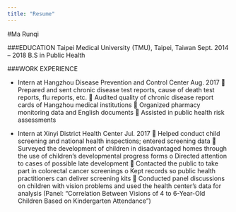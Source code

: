 ```yaml
---
title: "Resume"
---
```

#Ma Runqi

###EDUCATION
Taipei Medical University (TMU), Taipei, Taiwan                                     Sept. 2014 – 2018
B.S in Public Health 

###WORK EXPERIENCE

* Intern at Hangzhou Disease Prevention and Control Center                  		         Aug. 2017
	Prepared and sent chronic disease test reports, cause of death test reports, flu reports, etc.
	Audited quality of chronic disease report cards of Hangzhou medical institutions
	Organized pharmacy monitoring data and English documents
	Assisted in public health risk assessments 


* Intern at Xinyi District Health Center	              Jul. 2017
	Helped conduct child screening and national health inspections; entered screening data
	Surveyed the development of children in disadvantaged homes through the use of children’s developmental progress forms 
o	Directed attention to cases of possible late development
	Contacted the public to take part in colorectal cancer screenings 
o	Kept records so public health practitioners can deliver screening kits
	Conducted panel discussions on children with vision problems and used the health center’s data for analysis (Panel: “Correlation Between Visions of 4 to 6-Year-Old Children Based on Kindergarten Attendance”)
